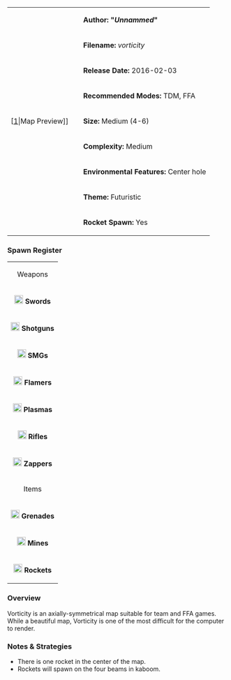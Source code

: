 {| border="1" cellpadding="2" width="800px"
|rowspan="9" width="150px"|[[File:Vorticity.png|thumb|center]|Map Preview]]
|'''Author: "''Unnammed''"'''
|-
|'''Filename:''' ''vorticity''
|-
| '''Release Date:''' 2016-02-03
|-
|'''Recommended Modes:''' TDM, FFA
|-
|'''Size:''' Medium (4-6)
|-
|'''Complexity:''' Medium
|-
|'''Environmental Features:''' Center hole
|-
|'''Theme:''' Futuristic
|-
|'''Rocket Spawn:''' Yes
|}


=== Spawn Register ===
{| border="1" cellpadding="2" width="220px"
|colspan="2" align="center"|Weapons
|-
|[[File:Sword.png|20px]] '''Swords''' || 7
|-
|[[File:Shotgun.png|20px]] '''Shotguns''' || 4
|-
|[[File:Smg.png|20px]] '''SMGs''' || 8
|-
|[[File:Flamer.png|20px]] '''Flamers''' || 4
|-
|[[File:Plasma.png|20px]] '''Plasmas''' || 4
|-
| [[File:Rifle.png|20px]] '''Rifles''' || 4
|-
| [[File:Zapper_grey.png|20px]] '''  Zappers''' || 4
|-
|colspan="2" align="center"|Items
|-
| [[File:Grenade.png|20px]] '''Grenades''' || 8
|-
| [[File:Mine.png|20px]] '''Mines''' || 8
|-
| [[File:Rocket.png|20px]] '''Rockets''' || 1 (4 in kaboom)
|}

=== Overview ===
Vorticity is an axially-symmetrical map suitable for team and FFA games. While a beautiful map, Vorticity is one of the most difficult for the computer to render.

=== Notes & Strategies ===

* There is one rocket in the center of the map.
* Rockets will spawn on the four beams in kaboom.